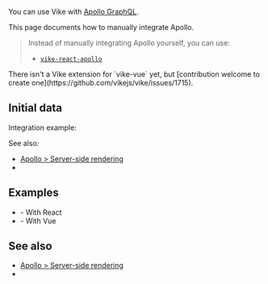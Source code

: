 
You can use Vike with [Apollo GraphQL](https://www.apollographql.com).

This page documents how to manually integrate Apollo.

> Instead of manually integrating Apollo yourself, you can use:
> - [`vike-react-apollo`](https://github.com/vikejs/vike-react/tree/main/packages/vike-react-apollo)

<Contribution>
There isn't a <Link href="/extensions">Vike extension</Link> for `vike-vue` yet, but [contribution welcome to create one](https://github.com/vikejs/vike/issues/1715).
</Contribution>


## Initial data

<DataIntegrationIntro toolType="graphql" toolName="Apollo" />

Integration example:
<DataIntegrationFetch toolName="Apollo" />

See also:
- [Apollo > Server-side rendering](https://www.apollographql.com/docs/react/performance/server-side-rendering/)
- <Link href="/data-tools#initial-data" />


## Examples

- <Example timestamp="2024.07" repo="brillout/vike-apollo-react" /> - With React
- <Example timestamp="2024.07" repo="brillout/vike-apollo-vue" /> - With Vue


## See also

- [Apollo > Server-side rendering](https://www.apollographql.com/docs/react/performance/server-side-rendering/)
- <Link href="/data-tools#initial-data" />
